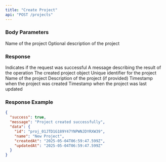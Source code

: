 ```yaml
---
title: "Create Project"
api: "POST /projects"
---
```


### Body Parameters

<ParamField body="name" type="string" required>
  Name of the project
</ParamField>

<ParamField body="description" type="string">
  Optional description of the project
</ParamField>

### Response

<ResponseField name="success" type="boolean">
  Indicates if the request was successful
</ResponseField>

<ResponseField name="message" type="string">
  A message describing the result of the operation
</ResponseField>

<ResponseField name="data" type="object">
  The created project object
  <Expandable title="Properties">
    <ResponseField name="id" type="string">
      Unique identifier for the project
    </ResponseField>
    <ResponseField name="name" type="string">
      Name of the project
    </ResponseField>
    <ResponseField name="description" type="string">
      Description of the project (if provided)
    </ResponseField>
    <ResponseField name="createdAt" type="string">
      Timestamp when the project was created
    </ResponseField>
    <ResponseField name="updatedAt" type="string">
      Timestamp when the project was last updated
    </ResponseField>
  </Expandable>
</ResponseField>

### Response Example

```json
{
  "success": true,
  "message": "Project created successfully",
  "data": {
    "id": "proj_01JTD1G189Y47YNPWNJDYRXW39",
    "name": "New Project",
    "createdAt": "2025-05-04T06:59:47.599Z",
    "updatedAt": "2025-05-04T06:59:47.599Z"
  }
}
```
